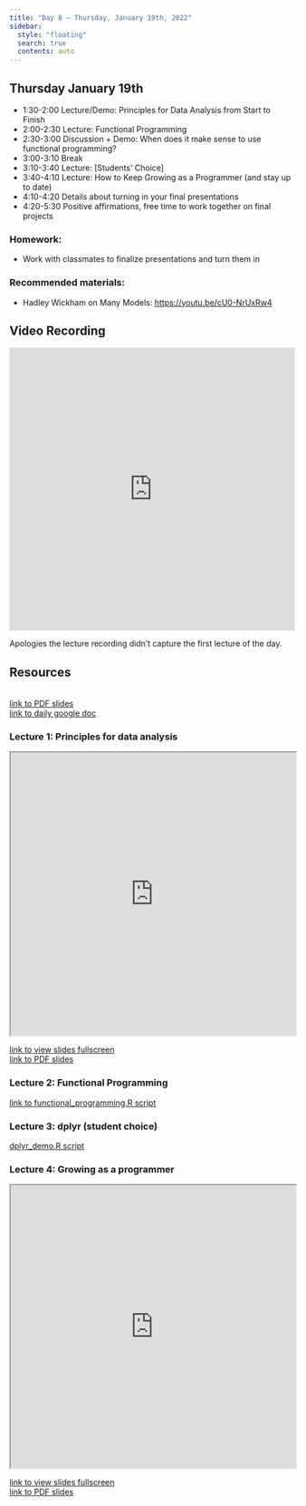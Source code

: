 ```yaml
---
title: "Day 8 — Thursday, January 19th, 2022"
sidebar:
  style: "floating"
  search: true
  contents: auto
---
```


## Thursday January 19th

  * 1:30-2:00 Lecture/Demo: Principles for Data Analysis from Start to Finish
  * 2:00-2:30 Lecture: Functional Programming
  * 2:30-3:00 Discussion + Demo: When does it make sense to use functional programming?
  * 3:00-3:10 Break
  * 3:10-3:40 Lecture: [Students' Choice]
  * 3:40-4:10 Lecture: How to Keep Growing as a Programmer (and stay up to date)
  * 4:10-4:20 Details about turning in your final presentations
  * 4:20-5:30 Positive affirmations, free time to work together on final projects
  
### Homework: 

  * Work with classmates to finalize presentations and turn them in

### Recommended materials: 

  * Hadley Wickham on Many Models: <https://youtu.be/cU0-NrUxRw4>
  
## Video Recording 

<iframe width="100%" height="500" src="https://www.youtube.com/embed/ztKPu52UQfU" title="YouTube video player" frameborder="0" allow="accelerometer; autoplay; clipboard-write; encrypted-media; gyroscope; picture-in-picture; web-share" allowfullscreen></iframe>

Apologies the lecture recording didn't capture 
the first lecture of the day. 

## Resources

<br>
<a href="https://drive.google.com/drive/folders/1nagsDlsJAMYJJbqgolw9jxzgifME_7we?usp=share_link"> link to PDF slides</a>
<br>
<a href="https://docs.google.com/document/d/1Jlyhf-iJVroIPl-YcwGDDjkbHMmiJNLmxo1w_kb8LhE/edit#"> link to daily google doc </a>
<br>

### Lecture 1: Principles for data analysis
<iframe src="https://id529.github.io/lectures/day8/lecture1-principles-for-data-analysis/principles.html" width="100%" height="500px"></iframe>
<a href="https://id529.github.io/lectures/day8/lecture1-principles-for-data-analysis/principles.html"> link to view slides fullscreen </a>
<br>
<a href="https://drive.google.com/file/d/1UTPf78R_x2yoLq5NvDHPSEGIOn9MDf7P/view?usp=share_link"> link to PDF slides </a> 

### Lecture 2: Functional Programming

<a href="https://github.com/ID529/lectures/blob/abffdc14d085305f1710f73741a0d0f58c926f51/day8/lecture2-functional-programming/functional_programming.R"> link to functional_programming.R script </a>

### Lecture 3: dplyr (student choice)

<a href="https://github.com/ID529/lectures/blob/abffdc14d085305f1710f73741a0d0f58c926f51/day8/lecture3-students-choice/dplyr_demo.R"> dplyr_demo.R script </a>

### Lecture 4: Growing as a programmer
<iframe src="https://id529.github.io/lectures/day8/lecture4-growing-as-a-programmer/growing.html" width="100%" height="500px"></iframe>
<a href="https://id529.github.io/lectures/day8/lecture4-growing-as-a-programmer/growing.html"> link to view slides fullscreen </a>
<br> 
<a href="https://drive.google.com/file/d/17k1mQ-iY_CUsBMknJzxs7j38ycacmowS/view?usp=share_link">link to PDF slides</a>

